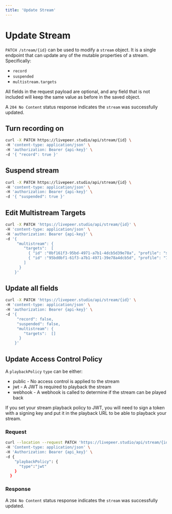 ```yaml
---
title: 'Update Stream'
---
```


# Update Stream

`PATCH /stream/{id}` can be used to modify a `stream` object. It is a single
endpoint that can update any of the mutable properties of a stream.
Specifically:

- `record`
- `suspended`
- `multistream.targets`

All fields in the request payload are optional, and any field that is not
included will keep the same value as before in the saved object.

A `204 No Content` status response indicates the `stream` was successfully
updated.

## Turn recording on

```bash
curl -X PATCH https://livepeer.studio/api/stream/{id} \
-H 'content-type: application/json' \
-H 'authorization: Bearer {api-key}' \
-d '{ "record": true }'
```

## Suspend stream

```bash
curl -X PATCH https://livepeer.studio/api/stream/{id} \
-H 'content-type: application/json' \
-H 'authorization: Bearer {api-key}' \
-d '{ "suspended": true }'
```

## Edit Multistream Targets

```bash
curl -X PATCH 'https://livepeer.studio/api/stream/{id}' \
-H 'content-type: application/json' \
-H 'authorization: Bearer {api-key}' \
-d '{
     "multistream": {
        "targets":  [
          { "id" :"0bf161f3-95bd-4971-a7b1-4dcb5d39e78a", "profile": "source" },
          { "id" :"95bd0bf1-61f3-a7b1-4971-39e78a4dcb5d", "profile": "720p", "videoOnly": true }
        ]
      }
    }'
```

## Update all fields

```bash
curl -X PATCH 'https://livepeer.studio/api/stream/{id}' \
-H 'content-type: application/json' \
-H 'authorization: Bearer {api-key}' \
-d '{
     "record": false,
     "suspended": false,
     "multistream": {
        "targets":  []
      }
    }'
```

## Update Access Control Policy

A `playbackPolicy` `type` can be either:

- public - No access control is applied to the stream
- jwt - A JWT is required to playback the stream
- webhook - A webhook is called to determine if the stream can be played back

If you set your stream playback policy to JWT, you will need to sign a token with a signing key
and put it in the playback URL to be able to playback your stream.

### Request

```bash
curl --location --request PATCH 'https://livepeer.studio/api/stream/{id}' \
-H 'Content-type: application/json' \
-H 'Authorization: Bearer {api_key}' \
-d {
    "playbackPolicy": {
      "type":"jwt"
    }
  }
```

### Response

A `204 No Content` status response indicates the `stream` was successfully updated.
